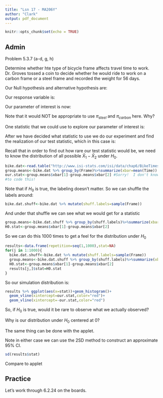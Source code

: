 ```yaml
---
title: "Lsn 17 - MA206Y"
author: "Clark"
output: pdf_document
---
```


```r
knitr::opts_chunk$set(echo = TRUE)
```
## Admin

Problem 5.3.7 (a-d, g, h)

\vspace{2.in}

Determine whether hte type of bicycle frame affects travel time to work. Dr. Groves tossed a coin to decide whether he would ride to work on a carbon frame or a steel frame and recorded the weight for 56 days.

Our Null hypothesis and alternative hypothesis are:

\vspace{1.in}

Our response variable is:

\vspace{.5in}

Our parameter of interest is now:

\vspace{.5in}

Note that it would NOT be appropriate to use $\pi_{steel}$ and $\pi_{carbon}$ here.  Why?

\vspace{.5in}

One statistic that we could use to explore our parameter of interest is:

\vspace{.5in}

After we have decided what statistic to use we do our experiment and find the realization of our test statistic, which in this case is:

\vspace{.5in}

Recall that in order to find out how rare our test statistic would be, we need to know the distribution of all possible $\bar{X}_1-\bar{X}_2$ under $H_0$.

```r
bike.dat<-read.table("http://www.isi-stats.com/isi/data/chap6/BikeTimes.txt",header=T)
group.means<-bike.dat %>% group_by(Frame)%>%summarize(xbar=mean(Time))
our.stat<-group.means$xbar[1]-group.means$xbar[2] #Sorry!  I don't know a more straight forward way
#to code this!
```

Note that if $H_0$ is true, the labeling doesn't matter. So we can shuffle the labels around:

```r
bike.dat.shuff<-bike.dat %>% mutate(shuff.labels=sample(Frame))
```

And under that shuffle we can see what we would get for a statistic
```r
group.means<-bike.dat.shuff %>% group_by(shuff.labels)%>%summarize(xbar=mean(Time))
H0.stat<-group.means$xbar[1]-group.means$xbar[2]
```

So we can do this 1000 times to get a feel for the distribution under $H_0$

```r
results<-data.frame(repetition=seq(1,1000),stat=NA)
for(j in 1:1000){
  bike.dat.shuff<-bike.dat %>% mutate(shuff.labels=sample(Frame))
  group.means<-bike.dat.shuff %>% group_by(shuff.labels)%>%summarize(xbar=mean(Time))
  H0.stat<-group.means$xbar[1]-group.means$xbar[2]
  results[j,]$stat=H0.stat
}
```

So our simulation distribution is:
```r
results %>% ggplot(aes(x=stat))+geom_histogram()+
  geom_vline(xintercept=our.stat,color="red")+
  geom_vline(xintercept=-our.stat,color="red")
```

So, if $H_0$ is true, would it be rare to observe what we actually observed?

\vspace{.5in}

Why is our distribution under $H_0$ centered at 0?

\vspace{.5in}

The same thing can be done with the applet.

Note in either case we can use the 2SD method to construct an approximate 95\% CI.

```r
sd(results$stat)
```

Compare to applet


## Practice

Let's work through 6.2.24 on the boards.  